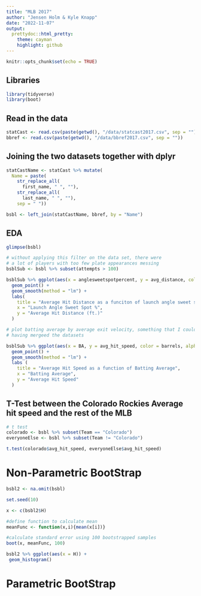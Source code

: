 ```yaml
---
title: "MLB 2017"
author: "Jensen Holm & Kyle Knapp"
date: "2022-11-07"
output:
  prettydoc::html_pretty:
    theme: cayman
    highlight: github
---
```


```r
knitr::opts_chunk$set(echo = TRUE)
```


## Libraries
```r
library(tidyverse)
library(boot)
```


## Read in the data
```r
statCast <- read.csv(paste(getwd(), "/data/statcast2017.csv", sep = ""))
bbref <- read.csv(paste(getwd(), "/data/bbref2017.csv", sep = ""))
```


## Joining the two datasets together with dplyr
```r
statCastName <- statCast %>% mutate(
  Name = paste(
    str_replace_all(
      first_name, " ", ""), 
    str_replace_all(
      last_name, " ", ""), 
    sep = " "))  

bsbl <- left_join(statCastName, bbref, by = "Name")
```


## EDA

```r
glimpse(bsbl)
```



```r
# without applying this filter on the data set, there were
# a lot of players with too few plate appearances messing 
bsblSub <- bsbl %>% subset(attempts > 100)  

bsblSub %>% ggplot(aes(x = anglesweetspotpercent, y = avg_distance, color = attempts, alpha = 0.5)) +
  geom_point() +
  geom_smooth(method = "lm") +
  labs(
    title = "Average Hit Distance as a funciton of launch angle sweet spot %" ,
    x = "Launch Angle Sweet Spot %",
    y = "Average Hit Distance (ft.)"
  )
```

```r
# plot batting average by average exit velocity, something that I could not do without
# having mergeed the datasets

bsblSub %>% ggplot(aes(x = BA, y = avg_hit_speed, color = barrels, alpha = 0.5)) + 
  geom_point() +
  geom_smooth(method = "lm") + 
  labs (
    title = "Average Hit Speed as a function of Batting Average",
    x = "Batting Average",
    y = "Average Hit Speed"
  )
```

## T-Test between the Colorado Rockies Average hit speed and the rest of the MLB
```r
# t test
colorado <- bsbl %>% subset(Team == "Colorado")
everyoneElse <- bsbl %>% subset(Team != "Colorado")

t.test(colorado$avg_hit_speed, everyoneElse$avg_hit_speed)
```

# Non-Parametric BootStrap
```r
bsbl2 <- na.omit(bsbl)

set.seed(10)

x <- c(bsbl2$H)

#define function to calculate mean
meanFunc <- function(x,i){mean(x[i])}

#calculate standard error using 100 bootstrapped samples
boot(x, meanFunc, 100)

bsbl2 %>% ggplot(aes(x = H)) + 
 geom_histogram()
```

# Parametric BootStrap
```r

```


